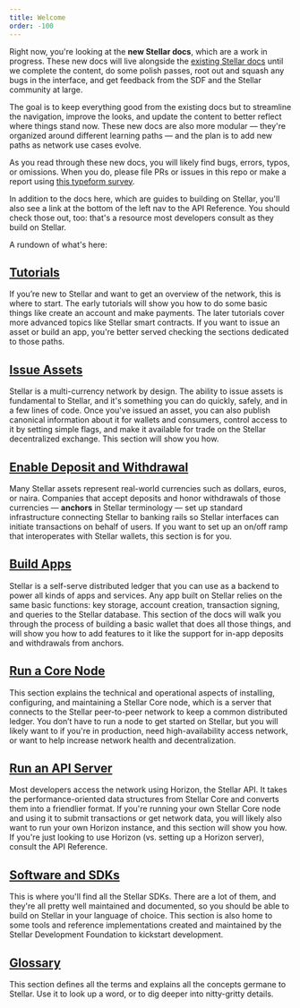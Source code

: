```yaml
---
title: Welcome
order: -100
---
```



Right now, you're looking at the **new Stellar docs**, which are a work in
progress. These new docs will live alongside the
[existing Stellar docs](https://www.stellar.org/developers/guides/) until we
complete the content, do some polish passes, root out and squash any bugs in the
interface, and get feedback from the SDF and the Stellar community at large.

The goal is to keep everything good from the existing docs but to streamline the
navigation, improve the looks, and update the content to better reflect where
things stand now. These new docs are also more modular — they're organized
around different learning paths — and the plan is to add new paths as network
use cases evolve.

As you read through these new docs, you will likely find bugs, errors, typos, or
omissions. When you do, please file PRs or issues in this repo or make a report
using [this typeform survey](https://stellarform.typeform.com/to/suEIZI).

In addition to the docs here, which are guides to building on Stellar, you'll
also see a link at the bottom of the left nav to the API Reference. You should
check those out, too: that's a resource most developers consult as they build on
Stellar.

A rundown of what's here:

## [Tutorials](./tutorials/create-account.mdx)

If you’re new to Stellar and want to get an overview of the network, this is
where to start. The early tutorials will show you how to do some basic things
like create an account and make payments. The later tutorials cover more
advanced topics like Stellar smart contracts. If you want to issue an asset or
build an app, you're better served checking the sections dedicated to those
paths.

## [Issue Assets](./issuing-assets/index.mdx)

Stellar is a multi-currency network by design. The ability to issue assets is
fundamental to Stellar, and it's something you can do quickly, safely, and in a
few lines of code. Once you've issued an asset, you can also publish canonical
information about it for wallets and consumers, control access to it by setting
simple flags, and make it available for trade on the Stellar decentralized
exchange. This section will show you how.

## [Enable Deposit and Withdrawal](./enabling-deposit-and-withdrawal/index.mdx)

Many Stellar assets represent real-world currencies such as dollars, euros, or
naira. Companies that accept deposits and honor withdrawals of those currencies
— **anchors** in Stellar terminology — set up standard infrastructure connecting
Stellar to banking rails so Stellar interfaces can initiate transactions on
behalf of users. If you want to set up an on/off ramp that interoperates with
Stellar wallets, this section is for you.

## [Build Apps](./building-apps/index.mdx)

Stellar is a self-serve distributed ledger that you can use as a backend to
power all kinds of apps and services. Any app built on Stellar relies on the
same basic functions: key storage, account creation, transaction signing, and
queries to the Stellar database. This section of the docs will walk you through
the process of building a basic wallet that does all those things, and will show
you how to add features to it like the support for in-app deposits and
withdrawals from anchors.

## [Run a Core Node](./run-core-node/index.mdx)

This section explains the technical and operational aspects of installing,
configuring, and maintaining a Stellar Core node, which is a server that
connects to the Stellar peer-to-peer network to keep a common distributed
ledger. You don’t have to run a node to get started on Stellar, but you will
likely want to if you're in production, need high-availability access network,
or want to help increase network health and decentralization.

## [Run an API Server](./run-api-server/index.mdx)

Most developers access the network using Horizon, the Stellar API. It takes the
performance-oriented data structures from Stellar Core and converts them into a
friendlier format. If you're running your own Stellar Core node and using it to
submit transactions or get network data, you will likely also want to run your
own Horizon instance, and this section will show you how. If you're just looking
to use Horizon (vs. setting up a Horizon server), consult the API Reference.

## [Software and SDKs](./software-and-sdks/index.mdx)

This is where you'll find all the Stellar SDKs. There are a lot of them, and
they're all pretty well maintained and documented, so you should be able to
build on Stellar in your language of choice. This section is also home to some
tools and reference implementations created and maintained by the Stellar
Development Foundation to kickstart development.

## [Glossary](./glossary/accounts.mdx)

This section defines all the terms and explains all the concepts germane to
Stellar. Use it to look up a word, or to dig deeper into nitty-gritty details.
